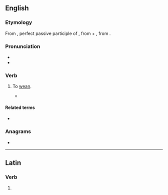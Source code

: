 ==English==

===Etymology===
From {{der|en|la|ablactātus}}, perfect passive participle of {{m|la|ablactō||wean}}, from {{m|la|ab}} + {{m|la|lactō||suckle}}, from {{m|la|lac||milk}}.

===Pronunciation===
* {{IPA|en|/ˌæblækˈteɪt/}}
* {{audio|en|LL-Q1860 (eng)-Vealhurl-ablactate.wav|Audio (UK)}}

===Verb===
{{en-verb}}

# {{lb|en|rare}} To [[wean]].
#* {{quote-book|en|title=Edible Medicinal And Non-Medicinal Plants|volume=4|author=T. K. Lim|passage=Clausenamide (p.o., consecutive days) increased the density of hippocampal synapses and the number of mossy nerve fibre buddings in '''ablactated''' mice and adult rats (Zhang et al. 2001).|year=2012}}

====Related terms====
* {{l|en|ablactation}}

===Anagrams===
* {{anagrams|en|a=aaabceltt|cabaletta}}

----

==Latin==

===Verb===
{{la-verb-form|ablactāte}}

# {{inflection of|la|ablactō||2|p|pres|actv|impr}}